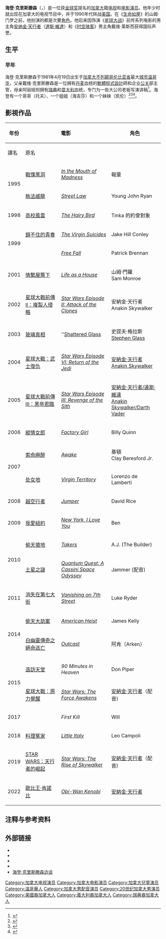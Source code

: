 {{Link style|time=2015-12-11T08:07:08+00:00}}
{{NoteTA
|T=zh-hans:海登·克里斯滕森;zh-hant:海登·克里斯坦森;zh-cn:海登·克里斯滕森;zh-tw:海登·克里斯坦森;zh-hk:凱頓·基斯登遜;zh-mo:凱頓·基斯登遜;
|G1=Show
|G2=Movie
|G3=StarWars
|1=zh-hans:生命如屋;zh-hk:情繫屋簷下;zh-tw:愛在屋簷下;
|2=zh-hans:战栗黑洞;zh-hk:完全猛鬼手冊;zh-tw:戰慄黑洞;
|3=zh-hans:粉骚大联盟;zh-hk:高校風雲;zh-tw:粉騷大聯盟;
|4=zh-hans:处女之死;zh-hk:鎖不住的青春;zh-tw:死亡日記;
|5=zh-hans:星球大战II：克隆人的进攻;zh-hk:星球大戰前傳II：複製人侵略;zh-tw:星際大戰二部曲;
|6=zh-hans:星球大战III：西斯的复仇;zh-hk:星球大戰前傳III：黑帝君臨;zh-tw:星際大戰第三部曲：西斯大帝的復仇;
|7=zh-hans:欲盖弥彰;zh-hk:玻璃真相;zh-tw:欲蓋彌彰;
|8=zh-hans:星球大战VI：绝地归来;zh-hk:星球大戰：武士復仇;zh-tw:星際大戰六部曲：絕地大反攻;
|9=zh-hans:工厂女孩;zh-hk:縱情女郎;zh-tw:安迪沃荷與他的情人;
|10=zh-hans:夺命手术;zh-hk:離魂驚殺;zh-tw:索命麻醉;
|11=zh-hans:处女地;zh-hk:情色愛過界;zh-tw:處女地;
|12=zh-hans:心灵传输者;zh-hk:越空行者;zh-tw:移動世界;
|13=zh-hans:紐約，我愛你;zh-hk:我愛紐約;zh-tw:紐約我愛你;
|14=zh-hans:劫匪;zh-hk:偷天搶地;zh-tw:偷天搶地;
|15=zh-hans:量子战争;zh-hk:土星之謎;zh-tw:土星之謎;
|16=zh-hans:消失于第七街;zh-hk:消失在第七大街;zh-tw:消失在第七大街;
|17=zh-hans:海登·克里斯滕森;zh-hant:海登·克里斯坦森;zh-cn:海登·克里斯滕森;zh-tw:海登·克里斯坦森;zh-hk:凱頓·基斯登遜;zh-mo:凱頓·基斯登遜;
|18=zh-hans:海登;zh-hant:海登;zh-cn:海登;zh-tw:海登;zh-hk:凱頓;zh-mo:凱頓;
|19=zh-hans:克里斯滕森;zh-hant:克里斯坦森;zh-cn:克里斯滕森;zh-tw:克里斯坦森;zh-hk:基斯登遜;zh-mo:基斯登遜;
}}
{{藝人
| name            = 海登·克里斯滕森<br>{{lang|en|Hayden Christensen}}
| type            = 男演员
| image           =Hayden-cfda2010-0004(1) (cropped).jpg
| caption         = 海登·克里斯滕森于2017年
| birthname       =
| birthdate       = {{birth date and age|1981|04|19}}
| birthplace      = {{CAN}}[[不列颠哥伦比亚省|不列颠哥伦比亚省]][[温哥华|温哥华]]
| deathdate       =
| deathplace      =
| occupation      = [[男演员|男演员]]
| yearsactive     = 1993年至今
| website         = 
}}

'''海登·克里斯滕森'''（{{lang-en|Hayden Christensen}}，{{bd|1981年|4月19日||}}）是一位获[[金球奖_(影视奖项)|金球奖]]提名的[[加拿大|加拿大]]籍[[电视|电视]]和[[电影|电影]][[演员|演员]]。他年少时就出现在加拿大的电视节目中，并于1990年代转战[[美国|美国]]。在《[[:en:Life_as_a_House|生命如屋]]》的山姆·门罗之前，他扮演的都是次要[[角色|角色]]。他后来因饰演《[[星球大战|星球大战]]》前传系列电影的男主角[[安纳金·天行者|安纳金·天行者]]（[[達斯·維達|達斯·維達]]）和《[[时空骇客|时空骇客]]》男主角戴维·莱斯而获得国际声誉。

== 生平 ==
=== 早年 ===
海登·克里斯滕森于1981年4月19日出生于[[加拿大|加拿大]][[不列颠哥伦比亚省|不列颠哥伦比亚省]]最大[[城市|城市]][[温哥华|温哥华]]，父亲戴维·克里斯滕森是一位拥有[[丹麦人|丹麦]]血统的[[軟體|軟體]][[程式設計|程式設計]]師和企业[[公关|公关]]部主管，母亲阿丽娅则拥有[[瑞典人|瑞典]]和[[意大利人|意大利]]血统，专门为一些大公司老板写演讲稿<ref>{{cite web |url=http://www.telegraph.co.uk/arts/main.jhtml?xml=/arts/2002/03/13/bfhayd.xml |title=A force to be reckoned with |accessdate=2008-07-01 |date=2002-03-13 |work=[[The_Daily_Telegraph|Telegraph]] |archive-date=2008-05-16 |archive-url=https://web.archive.org/web/20080516063340/http://www.telegraph.co.uk/arts/main.jhtml?xml=%2Farts%2F2002%2F03%2F13%2Fbfhayd.xml |dead-url=no }}</ref>。海登有一个哥哥（托夫）、一个姐姐（海吉莎）和一个妹妹（凯伦）<ref name="people">{{cite web |url=http://www.people.com/people/archive/article/0,,20136997,00.html |title=Hayden Christensen: Actor |accessdate=2008-07-01 |date=2002-05-13 |work=People Magazine |archive-date=2008-11-01 |archive-url=https://web.archive.org/web/20081101174631/http://www.people.com/people/archive/article/0,,20136997,00.html |dead-url=no }}</ref><ref name="telegraph">{{cite web |first=John |last=Hiscock |url=http://www.telegraph.co.uk/arts/main.jhtml?xml=/arts/2005/05/13/,/bfhay13.xml |title= Skywalker comes down to earth |accessdate=2008-07-01 |date=2005-05-13 |work=The Daily Telegraph}}</ref><ref>{{cite web|url=http://movies.yahoo.com/movie/contributor/1800421140/bio |title=Hayden Christensen Biography |accessdate=2008-07-01 |publisher=[[Yahoo!|Yahoo!]] |deadurl=yes |archiveurl=https://web.archive.org/web/20060101122719/http://movies.yahoo.com/movie/contributor/1800421140/bio |archivedate=2006-01-01 }}</ref>。

== 影視作品 ==
{| class="wikitable"
|- align=center
! rowspan=2| 年份
! colspan=2| 電影
! rowspan=2| 角色
! rowspan=2| 備註
|- align=center
! 譯名 !! 原名
|-
|rowspan=2|1995
| [[戰慄黑洞|戰慄黑洞]]
| ''[[:en:In_the_Mouth_of_Madness|In the Mouth of Madness]]''
|報童
|
|-
|[[執法威龍|執法威龍]]
| ''[[:en:Street_Law_(1995)|Street Law]]''
|Young John Ryan
|限定放映
|-
|1998
|[[高校風雲_(1998)|高校風雲]]
| ''[[:en:The_Hairy_Bird|The Hairy Bird]]''
|Tinka 的約會對象
|
|-
|rowspan=2|1999
|[[鎖不住的青春|鎖不住的青春]]
|''[[:en:The_Virgin_Suicides|The Virgin Suicides]]''
|Jake Hill Conley
|
|-
|
|''[[:en:Free_Fall|Free Fall]]''
|Patrick Brennan
|限定放映
|-
|2001
|[[情繫屋簷下|情繫屋簷下]]
|''[[:en:Life_as_a_House|Life as a House]]''
|山姆·門羅<br>Sam Monroe
|美國國家評論協會獎 最佳突破演出-男演員<br>好萊塢青年獎 最矚目男演員<br>提名 - [[:en:Golden_Globe_Award_for_Best_Supporting_Actor_–_Motion_Picture|金球獎最佳男配角]]<br>提名 - [[:en:Screen_Actors_Guild_Award_for_Outstanding_Performance_by_a_Male_Actor_in_a_Supporting_Role|美國演員工會獎傑出男配角]]<br>提名 - [[:en:Online_Film_Critics_Society_Award_for_Best_Breakthrough_Performance|網絡影評人協會獎最具突破性演員]]<br>提名 - 芝加哥影評人協會獎 最具潛力演員
|-
|2002
|[[星球大戰前傳II：複製人侵略|星球大戰前傳II：複製人侵略]]
|''[[:en:Star_Wars_Episode_II:_Attack_of_the_Clones|Star Wars Episode II: Attack of the Clones]]''
|安納金·天行者<br>Anakin Skywalker
|法國康城電影節男性真相獎<br>[[:en:Golden_Raspberry_Award_for_Worst_Supporting_Actor|金草莓獎最差男配角]]<br>提名 - [[:en:Saturn_Award_for_Best_Performance_by_a_Younger_Actor|土星獎最佳年輕演員]]<br>提名 - 土星獎未來之星<br>提名 - Teen材大獎電影票選獎：動作片男演員<br>提名 - Teen材大獎最佳銀幕情侶(與[[妮妲莉·寶雯|妮妲莉·寶雯]]共同提名)<br>提名 - 金草莓獎最差搭檔(與[[妮妲莉·寶雯|妮妲莉·寶雯]]共同提名)
|-
|2003
|[[玻璃真相|玻璃真相]]
|''[[:en:Shattered_Glass_(film)|Shattered Glass]]
|史提夫·格拉斯<br>[[:en:Stephen_Glass_(reporter)|Stephen Glass]]
|西班牙拉斯帕爾馬斯國際電影節最佳男主角 (與[[:en:Peter_Sarsgaard|彼得·沙士加特]]共同獲得)<br>提名 - [[:en:Satellite_Award_for_Best_Actor_–_Motion_Picture|金衞星獎最佳男主角（戲劇類）]]
|-
|2004
|[[星球大戰：武士復仇|星球大戰：武士復仇]]
|''[[:en:Star_Wars_Episode_VI:_Return_of_the_Jedi|Star Wars Episode VI: Return of the Jedi]]''
|[[達斯·維達|安納金·天行者]]<br>[[:en:Anakin_Skywalker|Anakin Skywalker]]
|重新發行的DVD版本<br>取代了[[西伯斯頓·蕭|西伯斯頓·蕭]]飾演維達死後化成的絕地英靈
|-
|2005
|[[星球大戰前傳III：黑帝君臨|星球大戰前傳III：黑帝君臨]]
|''[[:en:Star_Wars_Episode_III:_Revenge_of_the_Sith|Star Wars Episode III: Revenge of the Sith]]''
|[[達斯·維達|安納金·天行者/達斯·維達]]<br>[[:en:Darth_Vader|Anakin Skywalker/Darth Vader]]
|全美戲院公會ShoWest明日之星大獎<br>[[:en:MTV_Movie_Award_for_Best_Villain|MTV電影獎最佳反派]]<br>[[:en:Razzie_Award_for_Worst_Supporting_Actor|金草莓獎最差男配角]]<br>提名 - [[:en:Saturn_Award_for_Best_Actor|土星獎最佳男演員]]<br>提名 - [[:en:MTV_Movie_Award_for_Best_Fight|MTV電影獎最佳打鬥]](與[[伊雲·麥葵格|伊雲·麥葵格]]共同提名)<br>提名 - Teen材大獎電影票選獎：動作片男演員<br>提名 - Teen材大獎電影票選獎：反派
|-
|2006
|[[縱情女郎|縱情女郎]]
|''[[:en:Factory_Girl_(2006_film)|Factory Girl]]''
|Billy Quinn
|
|-
|rowspan=2|2007
|[[索命麻醉|索命麻醉]]
|''[[:en:Awake|Awake]]''
|基頓<br>Clay Beresford Jr.
|
|-
|[[处女地|处女地]]
|''[[:en:Virgin_Territory|Virgin Territory]]''
|Lorenzo de Lamberti
|限定放映
|-
|2008
|[[越空行者|越空行者]]
|''[[:en:Jumper_(2008_film)|Jumper]]''
|David Rice
|提名 - [[:en:MTV_Movie_Award_for_Best_Fight|MTV電影獎最佳打鬥]](與[[占美·比爾|占美·比爾]]共同提名)
|-
|2009
|[[我愛紐約|我愛紐約]]
|''[[:en:New_York,_I_Love_You|New York, I Love You]]''
|Ben
|
|-
|rowspan=2|2010
|[[劫匪|偷天搶地]]
|''[[:en:Takers|Takers]]''
|A.J. (The Builder)
|
|-
|[[土星之謎|土星之謎]]
|''[[:en:Quantum_Quest:_A_Cassini_Space_Odyssey|Quantum Quest: A Cassini Space Odyssey]]''
|Jammer (配音)
|
|-
|2011
|[[消失在第七大街|消失在第七大街]]
|''[[:en:Vanishing_on_7th_Street|Vanishing on 7th Street]]''
|Luke Ryder
|限定放映
|-
|rowspan=2|2014
|[[偷天大劫案|偷天大劫案]]
|''[[:en:American_Heist|American Heist]]''
|James Kelly
|
|-
|[[白幽靈傳奇之絕命逃亡|白幽靈傳奇之絕命逃亡]]
|''[[:en:Outcast_(2014_film)|Outcast]]''
|阿肯（Arken）
|
|-
|rowspan=2|2015
|[[造訪天堂|造訪天堂]]
|''90 Minutes in Heaven''
|Don Piper 
|
|-
|[[星球大戰：原力覺醒|星球大戰：原力覺醒]]
|''[[Star_Wars:_The_Force_Awakens|Star Wars: The Force Awakens]]''
|[[安納金·天行者|安納金·天行者]]（配音)
|
|-
|2017
|
|''First Kill''
|Will
|
|-
|2018
|[[料理冤家|料理冤家]]
|''[[Little_Italy|Little Italy]]''
|Leo Campoli
|
|-
|2019
|[[STAR_WARS：天行者的崛起|STAR WARS：天行者的崛起]]
|''[[Star_Wars:_The_Rise_of_Skywalker|Star Wars: The Rise of Skywalker]]''
|[[安納金·天行者|安納金·天行者]]（配音)
|
|-
|2022
|[[歐比王·肯諾比_(電視劇)|歐比王·肯諾比]]
|''[[Obi-Wan_Kenobi|Obi-Wan Kenobi]]''
|[[安納金·天行者|安納金·天行者]]
|影集作品
|}

== 注释与参考资料 ==
{{reflist|2}}

== 外部链接 ==
{{commonscat|Hayden Christensen}}
*{{imdb name|id=0159789|name=Hayden Christensen}}
* {{ibdb|407377}}
*{{ymovies name|1800421140}}
*{{tvtome person|id=24668|name=Hayden Christensen}}
*[http://starsontop.com/starwars/haydeninterview.htm 海登·克里斯滕森访谈] {{Wayback|url=http://starsontop.com/starwars/haydeninterview.htm |date=20090803023340 }}

{{Star Wars}}
{{MTV影视大奖最佳反派}}
{{Authority control}}

{{DEFAULTSORT: Christensen, Hayden}}
[[Category:加拿大电视演员|Category:加拿大电视演员]]
[[Category:加拿大电影演员|Category:加拿大电影演员]]
[[Category:加拿大兒童演员|Category:加拿大兒童演员]]
[[Category:溫哥華人|Category:溫哥華人]]
[[Category:加拿大男配音演员|Category:加拿大男配音演员]]
[[Category:20世纪加拿大男演员|Category:20世纪加拿大男演员]]
[[Category:美國裔加拿大人|Category:美國裔加拿大人]]
[[Category:義大利裔加拿大人|Category:義大利裔加拿大人]]
[[Category:瑞典裔加拿大人|Category:瑞典裔加拿大人]]